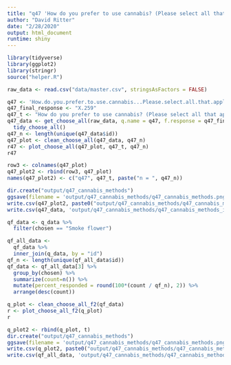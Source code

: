 ```yaml
---
title: "q47 'How do you prefer to use cannabis? (Please select all that apply)'"
author: "David Ritter"
date: "2/28/2020"
output: html_document
runtime: shiny
---
```


```r
library(tidyverse)
library(ggplot2)
library(stringr)
source("helper.R")
```

```r
raw_data <- read.csv("data/master.csv", stringsAsFactors = FALSE)
```

```r
q47 <- 'How.do.you.prefer.to.use.cannabis...Please.select.all.that.apply.'
q47_final_response <- "X.259"
q47_t <- "How do you prefer to use cannabis? (Please select all that apply)"
q47_data <- get_choose_all(raw_data, q.name = q47, f.response = q47_final_response) %>%
  tidy_choose_all()
q47_n <- length(unique(q47_data$id))
q47_plot <- clean_choose_all(q47_data, q47_n)
r47 <- plot_choose_all(q47_plot, q47_t, q47_n)
r47
```

```r
row3 <- colnames(q47_plot)
q47_plot2 <- rbind(row3, q47_plot)
names(q47_plot2) <- c("q47", q47_t, paste("n = ", q47_n))
```

```r
dir.create("output/q47_cannabis_methods")
ggsave(filename = 'output/q47_cannabis_methods/q47_cannabis_methods.png', plot = r47, device = 'png')
write.csv(q47_plot2, paste0("output/q47_cannabis_methods/q47_cannabis_methods_", q47_n,".csv"), row.names=F)
write.csv(q47_data, 'output/q47_cannabis_methods/q47_cannabis_methods_ids.csv', row.names = FALSE)
```







```r
qf_data <- q_data %>%
  filter(chosen == "Smoke flower")
```

```r
qf_all_data <- 
  qf_data %>%
  inner_join(q_data, by = "id")
qf_n <- length(unique(qf_all_data$id))
qf_data <- qf_all_data[3] %>%
  group_by(chosen) %>%
  summarize(count=n()) %>%
  mutate(percent_responded = round(100*(count / qf_n), 2)) %>%
  arrange(desc(count))
```

```r
q_plot <- clean_choose_all_f2(qf_data)
r <- plot_choose_all_f2(q_plot)
r
```

```r
q_plot2 <- rbind(q_plot, t)
dir.create("output/q47_cannabis_methods")
ggsave(filename = 'output/q47_cannabis_methods/q47_cannabis_methods.png', plot = r, device = 'png')
write.csv(q_plot2, paste0("output/q47_cannabis_methods/q47_cannabis_methods_", qf_n,".csv"), row.names=F)
write.csv(qf_all_data, 'output/q47_cannabis_methods/q47_cannabis_methods_ids.csv', row.names = FALSE)
```


